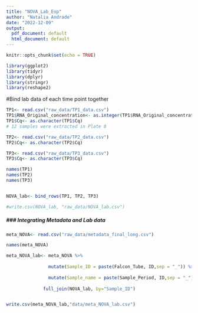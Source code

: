 ```yaml
---
title: "NOVA_Lab_Exp"
author: "Natalia Andrade"
date: "2022-12-09"
output:
  pdf_document: default
  html_document: default
---
```


```r
knitr::opts_chunk$set(echo = TRUE)
```

```r
library(ggplot2)
library(tidyr)
library(dplyr)
library(stringr)
library(reshape2)
```
#Bind lab data of each time point together
```r
TP1<- read.csv("raw_data/TP1_data.csv")
TP1$RNA_Original_concentration<- as.integer(TP1$RNA_Original_concentration)
TP1$Cq<- as.character(TP1$Cq)
# 12 samples were extracted in Plate 8

TP2<- read.csv("raw_data/TP2_data.csv")
TP2$Cq<- as.character(TP2$Cq)

TP3<- read.csv("raw_data/TP3_data.csv")
TP3$Cq<- as.character(TP3$Cq)

names(TP1)
names(TP2)
names(TP3)


NOVA_lab<- bind_rows(TP1, TP2, TP3) 

#write.csv(NOVA_lab, "raw_data/NOVA_lab.csv")
```


##### ### Integrating Metadata and Lab data ###
```r
meta_NOVA<- read.csv("raw_data/metadata_final_long.csv")

names(meta_NOVA)

meta_NOVA_lab<- meta_NOVA %>% 
  
                mutate(Sample_ID = paste(Falcon_Tube, ID,sep = "_")) %>% 
  
                mutate(Sample_name = paste(Sample_Period, ID,sep = "_")) %>% 
                
              full_join(NOVA_lab, by="Sample_ID") 


write.csv(meta_NOVA_lab,"data/meta_NOVA_lab.csv")
```

